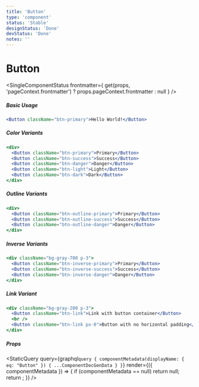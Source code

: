 ```yaml
---
title: 'Button'
type: 'component'
status: 'Stable'
designStatus: 'Done'
devStatus: 'Done'
notes: ''
---
```



# Button

<SingleComponentStatus
  frontmatter={
    get(props, 'pageContext.frontmatter') ? props.pageContext.frontmatter : null
  }
/>

##### Basic Usage

```jsx live=true
<Button className="btn-primary">Hello World!</Button>
```

##### Color Variants

```jsx live=true
<div>
  <Button className="btn-primary">Primary</Button>
  <Button className="btn-success">Success</Button>
  <Button className="btn-danger">Danger</Button>
  <Button className="btn-light">Light</Button>
  <Button className="btn-dark">Dark</Button>
</div>
```

##### Outline Variants

```jsx live=true
<div>
  <Button className="btn-outline-primary">Primary</Button>
  <Button className="btn-outline-success">Success</Button>
  <Button className="btn-outline-danger">Danger</Button>
</div>
```

##### Inverse Variants

```jsx live=true
<div className="bg-gray-700 p-3">
  <Button className="btn-inverse-primary">Primary</Button>
  <Button className="btn-inverse-success">Success</Button>
  <Button className="btn-inverse-danger">Danger</Button>
</div>
```

##### Link Variant

```jsx live=true
<div className="bg-gray-200 p-3">
  <Button className="btn-link">Link with button container</Button>
  <br />
  <Button className="btn-link px-0">Button with no horizontal padding</Button>
</div>
```

##### Props

<StaticQuery
  query={graphql`
    query {
      componentMetadata(displayName: { eq: "Button" }) {
        ...ComponentDocGenData
      }
    }
  `}
  render={({ componentMetadata }) => {
    if (componentMetadata == null) return null;
    return <PropsTable propMetaData={componentMetadata.props} />;
  }}
/>
